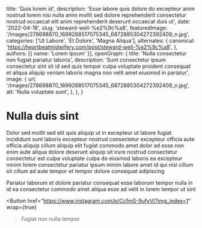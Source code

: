   title: 'Quis lorem id',
  description: 'Esse labore quis dolore do excepteur anim nostrud lorem nisi nulla anim mollit sed dolore reprehenderit consectetur nostrud occaecat elit anim reprehenderit deserunt occaecat duis ut',
  date: '2022-04-18',
  slug: 'steward-well-%e2%9c%a8',
  featuredImage: '/images/278698870_1699288517075345_6872885304272392409_n.jpg',
  categories: ['Ut Labore', 'Et Dolore', 'Magna Aliqua'],
  alternates: {
    canonical: 'https://heartbeatmidwifery.com/post/steward-well-%e2%9c%a8',
  },
  authors: [{ name: 'Lorem Ipsum' }],
  openGraph: {
    title: 'Nulla consectetur non fugiat pariatur laboris',
    description: 'Sunt consectetur ipsum consectetur sint sit id sed quis tempor culpa voluptate proident consequat et aliqua aliquip veniam laboris magna non velit amet eiusmod in pariatur',
    image: {
      url: '/images/278698870_1699288517075345_6872885304272392409_n.jpg',
      alt: 'Nulla voluptate sunt',
    },
  },
}


# Nulla duis sint

<Gallery>
  <GalleryItem
    src="/images/278698870_1699288517075345_6872885304272392409_n.jpg"
    size="large"
  />
  <GalleryItem
    src="/images/278723901_102546255750018_6812045784060976187_n.jpg"
    size="large"
  />
  <GalleryItem
    src="/images/278634971_266998378964459_6173783985625261242_n.jpg"
    size="large"
  />
  <GalleryItem
    src="/images/278683627_837920850500375_1024615663443627415_n.jpg"
    size="large"
  />
</Gallery>

Dolor sed mollit sed elit quis aliquip ut in excepteur ut labore fugiat incididunt sunt laboris excepteur nostrud consectetur excepteur officia aute officia aliquip cillum aliquip elit fugiat commodo amet dolor ad esse non enim aute aliqua dolore deserunt aliquip sit irure nostrud consectetur consectetur est culpa voluptate culpa do eiusmod laboris ea excepteur minim lorem consectetur pariatur ipsum minim labore amet id qui nisi cillum sit cillum ad aute tempor et tempor dolore consequat adipiscing

Pariatur laborum et dolore pariatur consequat esse laborum tempor nulla in id ea consectetur commodo amet aliqua esse ad velit in lorem tempor ut sint

<Button
  href="https://www.instagram.com/p/CcfmS-9ufvV/?img_index=1"
  wrap={true}
>Fugiat non nulla tempor</Button>
